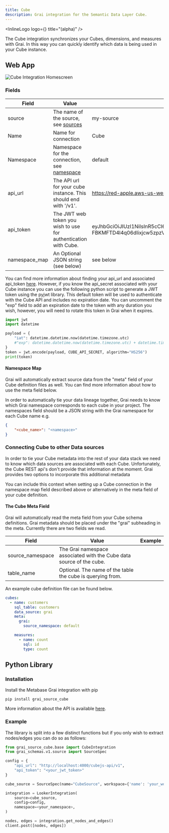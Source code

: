 ```yaml
---
title: Cube
description: Grai integration for the Semantic Data Layer Cube.
---
```



<InlineLogo logo={<CubeIcon width="200"/>} title="(alpha)"  />

The Cube integration synchronizes your Cubes, dimensions, and measures with Grai.
In this way you can quickly identify which data is being used in your Cube instance.

## Web App

<Image
  src="/images/docs/core/integrations/cube.png"
  height={600}
  width={1200}
  alt="Cube Integration Homescreen"
/>

### Fields

| Field           | Value                                                              | Example  |
| --------------- | ------------------------------------------------------------------ | -------- |
| source          | The name of the source, see [sources](/concepts/sources)           | my-source|
| Name            | Name for connection                                                | Cube     |
| Namespace       | Namespace for the connection, see [namespace](/concepts/namespace) | default  |
| api_url         | The API url for your cube instance. This should end with '/v1'.    | https://red-apple.aws-us-west-2.cubecloudapp.dev/cubejs-api/v1 |
| api_token       | The JWT web token you wish to use for authentication with Cube.    | eyJhbGciOiJIUzI1NiIsInR5cCI6IkpXVCJ9.eyJpYXQiOjE3MTAyNjcwMzR9.CGi3Bo-FBKMFTD4l4q06dIixjcw5zpzVBgnZcOWrC-A          |
| namespace_map   | An Optional JSON string (see below)                                | see below |

You can find more information about finding your api_url and associated api_token [here](https://cube.dev/docs/product/apis-integrations/rest-api).
However, if you know the api_secret associated with your Cube instance you can use the following python script to generate a JWT token using the pyjwt library.
This default token will be used to authenticate with the Cube API and includes no expiration date.
You can uncomment the "exp" field to add an expiration date to the token with any duration you wish, however, you will need to rotate this token in Grai when it expires.

```python copy
import jwt
import datetime

payload = {
    "iat": datetime.datetime.now(datetime.timezone.utc)
    #"exp": datetime.datetime.now(datetime.timezone.utc) + datetime.timedelta(days=365),
}
token = jwt.encode(payload, CUBE_API_SECRET, algorithm="HS256")
print(token)
```

#### Namespace Map

<Callout type="info" emoji="ℹ️">
  Grai will automatically extract source data from the "meta" field of your Cube definition files as well.
  You can find more information about how to use the meta field below.
</Callout>


In order to automatically tie your data lineage together, Grai needs to know which Grai namespace corresponds to each cube in your project.
The namespaces field should be a JSON string with the Grai namespace for each Cube name e.g.

```json
{
    "<cube_name>": "<namespace>"
}
```

### Connecting Cube to other Data sources

In order to tie your Cube metadata into the rest of your data stack we need to know which data sources are associated with each Cube.
Unfortunately, the Cube REST api's don't provide that information at the moment.
Grai provides two options to incorporate this additional metadata

You can include this context when setting up a Cube connection in the namespace map field described above or alternatively in the meta field of your cube definition.

#### The Cube Meta Field

Grai will automatically read the meta field from your Cube schema definitions.
Grai metadata should be placed under the "grai" subheading in the meta.
Currently there are two fields we read.

| Field           | Value                                                              | Example  |
| --------------- | ------------------------------------------------------------------ | -------- |
| source_namespace | The Grai namespace associated with the Cube data source of the cube. |  |
| table_name | Optional. The name of the table the cube is querying from.              |  |

An example cube definition file can be found below.

```yaml copy
cubes:
  - name: customers
    sql_table: customers
    data_source: grai
    meta:
      grai:
        source_namespace: default

    measures:
      - name: count
        sql: id
        type: count
```

## Python Library

### Installation

Install the Metabase Grai integration with pip

```shell copy
pip install grai_source_cube
```

More information about the API is available [here](/api-docs/grai_source_cube/base).

### Example

The library is split into a few distinct functions but if you only wish to extract nodes/edges you can do
so as follows:

```python copy
from grai_source_cube.base import CubeIntegration
from grai_schemas.v1.source import SourceSpec

config = {
    "api_url": "http://localhost:4000/cubejs-api/v1",
    "api_token": "<your_jwt_token>"
}

cube_source = SourceSpec(name="CubeSource", workspace={'name': 'your_workspace', 'organization': 'your_organization'})

integration = LookerIntegration(
    source=cube_source,
    config=config,
    namespace=<your_namespace>,
)

nodes, edges = integration.get_nodes_and_edges()
client.post([nodes, edges])
```
